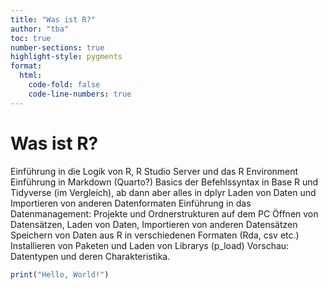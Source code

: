 ```yaml
---
title: "Was ist R?"
author: "tba"
toc: true
number-sections: true
highlight-style: pygments
format:
  html:
    code-fold: false
    code-line-numbers: true
---
```


# Was ist R?

Einführung in die Logik von R, R Studio Server und das R Environment Einführung in Markdown (Quarto?) Basics der Befehlssyntax in Base R und Tidyverse (im Vergleich), ab dann aber alles in dplyr Laden von Daten und Importieren von anderen Datenformaten Einführung in das Datenmanagement: Projekte und Ordnerstrukturen auf dem PC Öffnen von Datensätzen, Laden von Daten, Importieren von anderen Datensätzen Speichern von Daten aus R in verschiedenen Formaten (Rda, csv etc.) Installieren von Paketen und Laden von Librarys (p_load) Vorschau: Datentypen und deren Charakteristika.

```r
print("Hello, World!")
```
